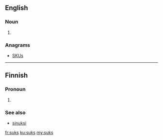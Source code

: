 ==English==

===Noun===
{{head|en|noun plural form}}

# {{plural of|suk|lang=en}}

===Anagrams===
* [[SKUs#English|SKUs]]

----

==Finnish==

===Pronoun===
{{head|fi|pronoun form}}

# {{context|colloquial|lang=fi}} {{fi-form of|sinä|case=translative}}

===See also===

* [[sinuksi#Finnish|sinuksi]]

[[fr:suks]]
[[ku:suks]]
[[my:suks]]